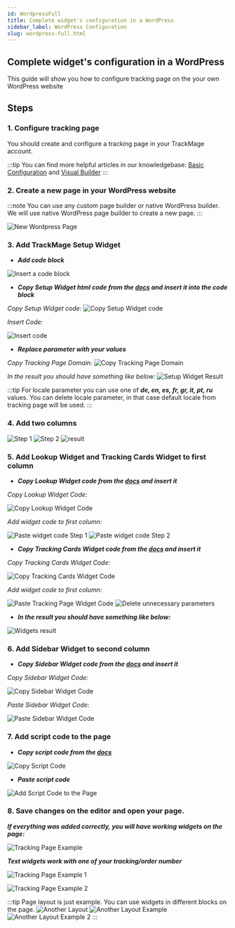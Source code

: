```yaml
---
id: WordpressFull
title: Complete widget's configuration in a WordPress
sidebar_label: WordPress Configuration
slug: wordpress-full.html
---
```


<h2>Complete widget's configuration in a WordPress</h2>

<p>This guide will show you how to configure tracking page on the your own WordPress website</p>

## Steps

### 1. Configure tracking page

<p>You should create and configure a tracking page in your TrackMage account.</p>

:::tip
You can find more helpful articles in our knowledgebase: [Basic Configuration](https://help.trackmage.com/en/knowledgebase/8-tracking-pages-basic-configuration) and [Visual Builder](https://help.trackmage.com/en/knowledgebase/10-tracking-pages-visual-builder)
:::

### 2. Create a new page in your WordPress website

:::note
You can use any custom page builder or native WordPress builder. We will use native WordPress page builder to create a new page.
:::

![New Wordpress Page](../../src/img/wordpress-full/new-page.png)

### 3. Add TrackMage Setup Widget

- ***Add code block***

![Insert a code block](../../src/img/wordpress-full/add-setup-code-block.png)

- ***Copy Setup Widget html code from the [docs](https://docs.trackmage.com/docs/tracking-widgets.html#setup-widget) and insert it into the code block***

_Copy Setup Widget code:_
![Copy Setup Widget code](../../src/img/wordpress-full/add-setup-copy-code.png)

_Insert Code:_

![Insert code](../../src/img/wordpress-full/add-setup-insert-code.png)

- ***Replace parameter with your values***

_Copy Tracking Page Domain:_
![Copy Tracking Page Domain](../../src/img/wordpress-full/add-setup-copy-tp-domain.png)

_In the result you should have something like below:_
![Setup Widget Result](../../src/img/wordpress-full/add-setup-result.png)

:::tip
For locale parameter you can use one of ***de, en, es, fr, gr, it, pt, ru*** values.
You can delete locale parameter, in that case default locale from tracking page will be used.
:::

### 4. Add two columns

![Step 1](../../src/img/wordpress-full/add-columns-1.png)
![Step 2](../../src/img/wordpress-full/add-columns-2.png)
![result](../../src/img/wordpress-full/add-columns-result.png)

### 5. Add Lookup Widget and Tracking Cards Widget to first column

- ***Copy Lookup Widget code from the [docs](https://docs.trackmage.com/docs/tracking-widgets.html#setup-widget) and insert it***

_Copy Lookup Widget Code:_

![Copy Lookup Widget Code](../../src/img/wordpress-full/copy-lookup.png)

_Add widget code to first column:_

![Paste widget code Step 1](../../src/img/wordpress-full/add-lookup-code-1.png)
![Paste widget code Step 2](../../src/img/wordpress-full/add-lookup-code-2.png)

- ***Copy Tracking Cards Widget code from the [docs](https://docs.trackmage.com/docs/tracking-widgets.html#tracking-cards-widget) and insert it***

_Copy Tracking Cards Widget Code:_

![Copy Tracking Cards Widget Code](../../src/img/wordpress-full/copy-tp-widget.png)

_Add widget code to first column:_

![Paste Tracking Page Widget Code](../../src/img/wordpress-full/insert-tp-widget.png)
![Delete unnecessary parameters](../../src/img/wordpress-full/delete-tp-params.png)

- ***In the result you should have something like below:***

![Widgets result](../../src/img/wordpress-full/insert-tp-result.png)

### 6. Add Sidebar Widget to second column

- ***Copy Sidebar Widget code from the [docs](https://docs.trackmage.com/docs/tracking-widgets.html#sidebar-widget) and insert it***

_Copy Sidebar Widget Code:_

![Copy Sidebar Widget Code](../../src/img/wordpress-full/copy-sidebar.png)

_Paste Sidebar Widget Code:_

![Paste Sidebar Widget Code](../../src/img/wordpress-full/paste-sidebar-code.png)

### 7. Add script code to the page

- ***Copy script code from the [docs](https://docs.trackmage.com/docs/tracking-widgets.html)***

![Copy Script Code](../../src/img/wordpress-full/copy-script.png)

- ***Paste script code***

![Add Script Code to the Page](../../src/img/wordpress-full/paste-script.png)

### 8. Save changes on the editor and open your page.

***If everything was added correctly, you will have working widgets on the page:***

![Tracking Page Example](../../src/img/wordpress-full/another-layout.png)

***Test widgets work with one of your tracking/order number***

![Tracking Page Example 1](../../src/img/wordpress-full/test-step-1.png)

![Tracking Page Example 2](../../src/img/wordpress-full/test-step-2.png)

:::tip
Page layout is just example. You can use widgets in different blocks on the page.
![Another Layout](../../src/img/wordpress-full/another-layout.png)
![Another Layout Example](../../src/img/wordpress-full/another-layout-example-1.png)
![Another Layout Example 2](../../src/img/wordpress-full/test-step-2.png)
:::

